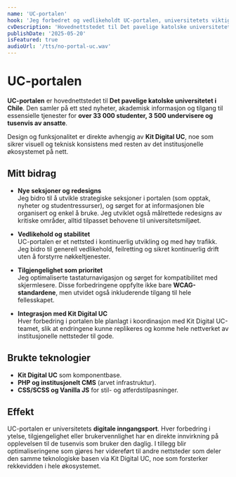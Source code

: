 ```yaml
---
name: 'UC-portalen'
hook: 'Jeg forbedret og vedlikeholdt UC-portalen, universitetets viktigste digitale inngangsport, ved å integrere nye seksjoner, optimalisere ytelsen og heve tilgjengeligheten.'
cvDescription: 'Hovednettstedet til Det pavelige katolske universitetet i Chile. Utvikling og optimalisering av nøkkelfunksjoner for studenter, undervisere og administrativt personale.'
publishDate: '2025-05-20'
isFeatured: true
audioUrl: '/tts/no-portal-uc.wav'
---
```


# UC-portalen

**UC-portalen** er hovednettstedet til **Det pavelige katolske universitetet i Chile**. Den samler på ett sted nyheter, akademisk informasjon og tilgang til essensielle tjenester for **over 33 000 studenter, 3 500 undervisere og tusenvis av ansatte**.

Design og funksjonalitet er direkte avhengig av **Kit Digital UC**, noe som sikrer visuell og teknisk konsistens med resten av det institusjonelle økosystemet på nett.

## Mitt bidrag

- **Nye seksjoner og redesigns**  
  Jeg bidro til å utvikle strategiske seksjoner i portalen (som opptak, nyheter og studentressurser), og sørget for at informasjonen ble organisert og enkel å bruke. Jeg utviklet også målrettede redesigns av kritiske områder, alltid tilpasset behovene til universitetsmiljøet.

- **Vedlikehold og stabilitet**  
  UC-portalen er et nettsted i kontinuerlig utvikling og med høy trafikk. Jeg bidro til generell vedlikehold, feilretting og sikret kontinuerlig drift uten å forstyrre nøkkeltjenester.

- **Tilgjengelighet som prioritet**  
  Jeg optimaliserte tastaturnavigasjon og sørget for kompatibilitet med skjermlesere. Disse forbedringene oppfylte ikke bare **WCAG-standardene**, men utvidet også inkluderende tilgang til hele fellesskapet.

- **Integrasjon med Kit Digital UC**  
  Hver forbedring i portalen ble planlagt i koordinasjon med Kit Digital UC-teamet, slik at endringene kunne replikeres og komme hele nettverket av institusjonelle nettsteder til gode.

## Brukte teknologier

- **Kit Digital UC** som komponentbase.
- **PHP og institusjonelt CMS** (arvet infrastruktur).
- **CSS/SCSS og Vanilla JS** for stil- og atferdstilpasninger.

## Effekt

UC-portalen er universitetets **digitale inngangsport**. Hver forbedring i ytelse, tilgjengelighet eller brukervennlighet har en direkte innvirkning på opplevelsen til de tusenvis som bruker den daglig. I tillegg blir optimaliseringene som gjøres her videreført til andre nettsteder som deler den samme teknologiske basen via Kit Digital UC, noe som forsterker rekkevidden i hele økosystemet.
